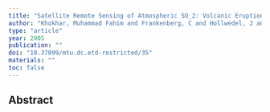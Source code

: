 ```yaml
---
title: "Satellite Remote Sensing of Atmospheric SO_2: Volcanic Eruptions and Anthropogenic Emissions"
author: "Khokhar, Muhammad Fahim and Frankenberg, C and Hollwedel, J and Beirle, S and Kuhl, S and Grzegorski, M and Wilms-Grabe, W and Platt, U and Wagner, Thomas"
type: "article"
year: 2005
publication: ""
doi: "10.37099/mtu.dc.etd-restricted/35"
materials: ""
toc: false
---
```


## Abstract

